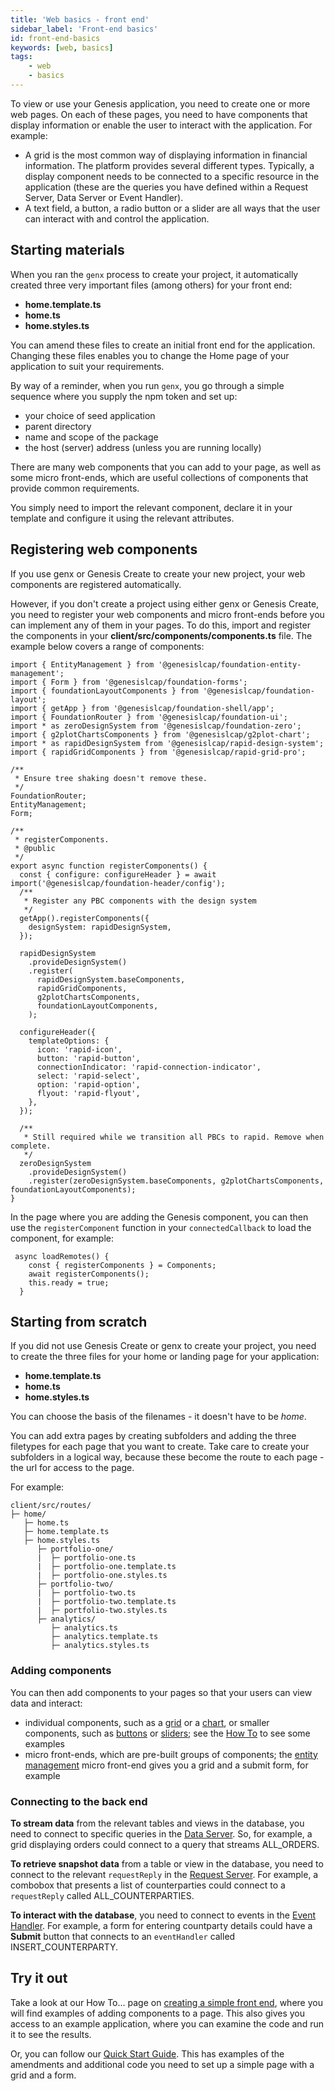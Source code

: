```yaml
---
title: 'Web basics - front end'
sidebar_label: 'Front-end basics'
id: front-end-basics
keywords: [web, basics]
tags:
    - web
    - basics
---
```


To view or use your Genesis application, you need to create one or more web pages. On each of these pages, you need to have components that display information or enable the user to interact with the application. For example:
-	A grid is the most common way of displaying information in financial information. The platform provides several different types. Typically, a display component needs to be connected to a specific resource in the application (these are the queries you have defined within a Request Server, Data Server or Event Handler).
-	A text field, a button, a radio button or a slider are all ways that the user can interact with and control the application.



## Starting materials
When you ran the `genx` process to create your project, it automatically created three very important files (among others) for your front end:
-	**home.template.ts**
-	**home.ts**
-	**home.styles.ts**


You can amend these files to create an initial front end for the application. Changing these files enables you to change the Home page of your application to suit your requirements.

By way of a reminder, when you run `genx`, you go through a simple sequence where you supply the npm token and set up:
-	your choice of seed application
-	parent directory
-	name and scope of the package
-	the host (server) address (unless you are running locally)

There are many web components that you can add to your page, as well as some micro front-ends, which are useful collections of components that provide common requirements. 

You simply need to import the relevant component, declare it in your template and configure it using the relevant attributes.

## Registering web components
If you use genx or Genesis Create to create your new project, your web components are registered automatically.

However, if you don't create a project using either genx or Genesis Create, 
you need to register your web components and micro front-ends before you can implement any of them in your pages. To do this, import and register the components in your **client/src/components/components.ts** file. The example below covers a range of components:

```
import { EntityManagement } from '@genesislcap/foundation-entity-management';
import { Form } from '@genesislcap/foundation-forms';
import { foundationLayoutComponents } from '@genesislcap/foundation-layout';
import { getApp } from '@genesislcap/foundation-shell/app';
import { FoundationRouter } from '@genesislcap/foundation-ui';
import * as zeroDesignSystem from '@genesislcap/foundation-zero';
import { g2plotChartsComponents } from '@genesislcap/g2plot-chart';
import * as rapidDesignSystem from '@genesislcap/rapid-design-system';
import { rapidGridComponents } from '@genesislcap/rapid-grid-pro';

/**
 * Ensure tree shaking doesn't remove these.
 */
FoundationRouter;
EntityManagement;
Form;

/**
 * registerComponents.
 * @public
 */
export async function registerComponents() {
  const { configure: configureHeader } = await import('@genesislcap/foundation-header/config');
  /**
   * Register any PBC components with the design system
   */
  getApp().registerComponents({
    designSystem: rapidDesignSystem,
  });

  rapidDesignSystem
    .provideDesignSystem()
    .register(
      rapidDesignSystem.baseComponents,
      rapidGridComponents,
      g2plotChartsComponents,
      foundationLayoutComponents,
    );

  configureHeader({
    templateOptions: {
      icon: 'rapid-icon',
      button: 'rapid-button',
      connectionIndicator: 'rapid-connection-indicator',
      select: 'rapid-select',
      option: 'rapid-option',
      flyout: 'rapid-flyout',
    },
  });

  /**
   * Still required while we transition all PBCs to rapid. Remove when complete.
   */
  zeroDesignSystem
    .provideDesignSystem()
    .register(zeroDesignSystem.baseComponents, g2plotChartsComponents, foundationLayoutComponents);
}
```

In the page where you are adding the Genesis component, you can then use the `registerComponent` function in your `connectedCallback` to load the component, for example:

```
 async loadRemotes() {
    const { registerComponents } = Components;
    await registerComponents();
    this.ready = true;
  }
```

## Starting from scratch
If you did not use Genesis Create or genx to create your project, you need to create the three files for your home or landing page for your application:

-	**home.template.ts**
-	**home.ts**
-	**home.styles.ts**

You can choose the basis of the filenames - it doesn't have to be *home*.

You can add extra pages by creating subfolders and adding the three filetypes for each page that you want to create. Take care to create your subfolders in a logical way, because these become the route to each page - the url for access to the page. 

For example:

```
client/src/routes/
├─ home/
   ├─ home.ts
   ├─ home.template.ts
   ├─ home.styles.ts
      ├─ portfolio-one/
      |  ├─ portfolio-one.ts
      |  ├─ portfolio-one.template.ts
      |  ├─ portfolio-one.styles.ts
      ├─ portfolio-two/
      |  ├─ portfolio-two.ts
      |  ├─ portfolio-two.template.ts
      |  ├─ portfolio-two.styles.ts
      ├─ analytics/
         ├─ analytics.ts
         ├─ analytics.template.ts
         ├─ analytics.styles.ts

```

### Adding components
You can then add components to your pages so that your users can view data and interact:

- individual components, such as a [grid](/web/web-components/grids/grid-pro/grid-pro-intro/) or a [chart](/web/web-components/grids/grid-pro/grid-pro-intro/), or smaller components, such as [buttons](/web/web-components/form/button/) or [sliders](/web/web-components/form/slider/); see the [How To](/how-to/ht-create-simple-page/) to see some examples
- micro front-ends, which are pre-built groups of components; the [entity management](/web/micro-front-ends/foundation-entity-management/) micro front-end gives you a grid and a submit form, for example

### Connecting to the back end
**To stream data** from the relevant tables and views in the database, you need to connect to specific queries in the [Data Server](/develop/server-capabilities/real-time-queries-data-server/). So, for example, a grid displaying orders could connect to a query that streams ALL_ORDERS.

**To retrieve snapshot data** from a table or view in the database, you need to connect to the relevant `requestReply` in the [Request Server](/develop/server-capabilities/snapshot-queries-request-server/). For example, a combobox that presents a list of counterparties could connect to a `requestReply` called ALL_COUNTERPARTIES.

**To interact with the database**, you need to connect to events in the [Event Handler](/develop/server-capabilities/core-business-logic-event-handler/). For example, a form for entering countparty details could have a **Submit** button that connects to an `eventHandler` called INSERT_COUNTERPARTY.

## Try it out
Take a look at our How To... page on [creating a simple front end](/how-to/ht-create-simple-page/), where you will find examples of adding components to a page. This also gives you access to an example application, where you can examine the code and run it to see the results.

Or, you can follow our [Quick Start Guide](/getting-started/quick-start/new-project-using-genx/create-a-user-interface/). This has examples of the amendments and additional code you need to set up a simple page with a grid and a form.
